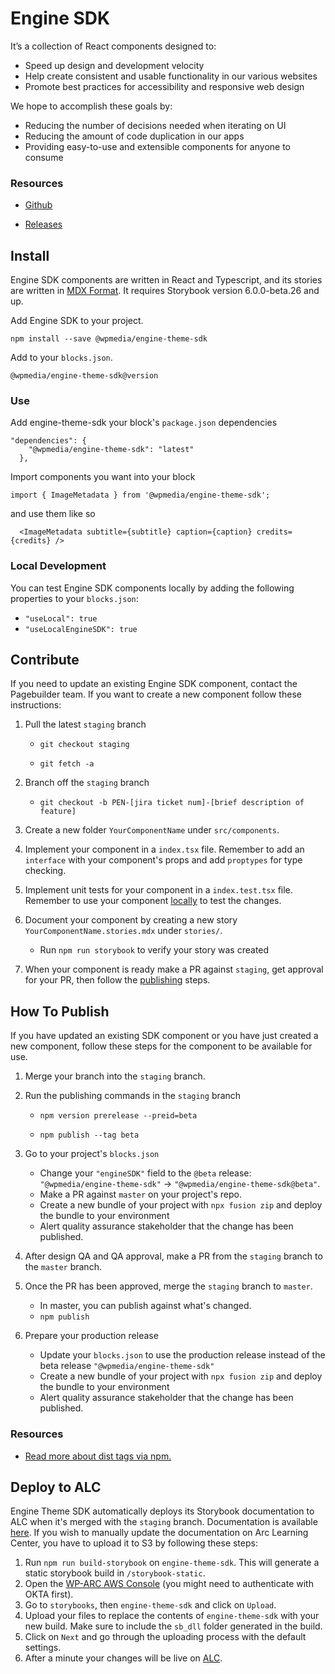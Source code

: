 
<Meta title="Intro" />

# Engine SDK 

<Version />

It’s a collection of React components designed to:

- Speed up design and development velocity
- Help create consistent and usable functionality in our various websites
- Promote best practices for accessibility and responsive web design

We hope to accomplish these goals by:

- Reducing the number of decisions needed when iterating on UI
- Reducing the amount of code duplication in our apps
- Providing easy-to-use and extensible components for anyone to consume

### **Resources**

- [Github](https://github.com/WPMedia/engine-theme-sdk)

- [Releases](https://github.com/WPMedia/engine-theme-sdk/releases)



## Install

Engine SDK components are written in React and Typescript, and its stories are written in [MDX Format](https://storybook.js.org/docs/formats/mdx-syntax/). It requires Storybook version 6.0.0-beta.26 and up.

Add Engine SDK to your project.

`npm install --save @wpmedia/engine-theme-sdk`

Add to your `blocks.json`.

`@wpmedia/engine-theme-sdk@version`

### **Use**

Add engine-theme-sdk your block's `package.json` dependencies

```
"dependencies": {
    "@wpmedia/engine-theme-sdk": "latest"
  },
```

Import components you want into your block

`import { ImageMetadata } from '@wpmedia/engine-theme-sdk';`

and use them like so

```
  <ImageMetadata subtitle={subtitle} caption={caption} credits={credits} />
```


### **Local Development**

You can test Engine SDK components locally by adding the following properties to your `blocks.json`:
-  `"useLocal": true`
-  `"useLocalEngineSDK": true`


## Contribute
If you need to update an existing Engine SDK component, contact the Pagebuilder team. If you want to create a new component follow these instructions:
1. Pull the latest `staging` branch

    - `git checkout staging`

    - `git fetch -a`
2. Branch off the `staging` branch
    - `git checkout -b PEN-[jira ticket num]-[brief description of feature]`
3. Create a new folder `YourComponentName` under `src/components`.
4. Implement your component in a `index.tsx` file. Remember to add an `interface` with your component's props and add `proptypes` for type checking.
5. Implement unit tests for your component in a `index.test.tsx` file. Remember to use your component [locally](https://staging.arcpublishing.com/alc/docs/storybooks/engine-theme-sdk/?path=/story/intro--page#local-development) to test the changes.
6. Document your component by creating a new story `YourComponentName.stories.mdx` under `stories/`.
    - Run `npm run storybook` to verify your story was created
7. When your component is ready make a PR against `staging`, get approval for your PR, then follow the [publishing](https://staging.arcpublishing.com/alc/docs/storybooks/engine-theme-sdk/?path=/story/intro--page#how-to-publish) steps.

## How To Publish

If you have updated an existing SDK component or you have just created a new component, follow these steps for the component to be available for use.

1. Merge your branch into the `staging` branch.

2. Run the publishing commands in the `staging` branch

    - `npm version prerelease --preid=beta`

    - `npm publish --tag beta`

2. Go to your project's `blocks.json`
    - Change your `"engineSDK"` field to the `@beta` release:
         `"@wpmedia/engine-theme-sdk"` -> `"@wpmedia/engine-theme-sdk@beta"`.
    - Make a PR against `master` on your project's repo. 
    - Create a new bundle of your project with `npx fusion zip` and deploy the bundle to your environment
    - Alert quality assurance stakeholder that the change has been published.

3. After design QA and QA approval, make a PR from the `staging` branch to the `master` branch.

4. Once the PR has been approved, merge the `staging` branch to `master`. 
    - In master, you can publish against what's changed.
    - `npm publish`

5. Prepare your production release
    - Update your `blocks.json` to use the production release instead of the beta release `"@wpmedia/engine-theme-sdk"`
    - Create a new bundle of your project with `npx fusion zip` and deploy the bundle to your environment
    - Alert quality assurance stakeholder that the change has been published.


### **Resources**

- [Read more about dist tags via npm.](https://docs.npmjs.com/adding-dist-tags-to-packages)

## Deploy to ALC

Engine Theme SDK automatically deploys its Storybook documentation to ALC when it's merged with the `staging` branch.
Documentation is available [here](https://staging.arcpublishing.com/alc/docs/storybooks/engine-theme-sdk/?path=/story/intro--page). 
If you wish to manually update the documentation on Arc Learning Center, you have to upload it to S3 by following these steps:
1. Run `npm run build-storybook` on `engine-theme-sdk`. This will generate a static storybook build in `/storybook-static`.
2. Open the [WP-ARC AWS Console](https://console.aws.amazon.com/s3/buckets/arc-learning-center-static/docs/?region=us-east-1&tab=overview#) (you might need to authenticate with OKTA first).
3. Go to `storybooks`, then `engine-theme-sdk` and click on `Upload`.
4. Upload your files to replace the contents of `engine-theme-sdk` with your new build. Make sure to include the `sb_dll` folder generated in the build.
5. Click on `Next` and go through the uploading process with the default settings.
6. After a minute your changes will be live on [ALC](https://staging.arcpublishing.com/alc/docs/storybooks/engine-theme-sdk/?path=/story/intro--page).
